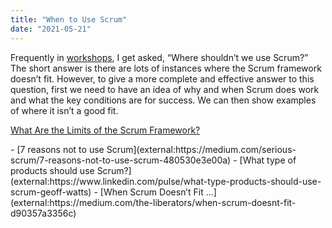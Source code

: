 ```yaml
---
title: "When to Use Scrum"
date: "2021-05-21"
---
```


Frequently in [workshops](/certified-scrum-agile-training), I get asked, “Where shouldn’t we use Scrum?” The short answer is there are lots of instances where the Scrum framework doesn’t fit. However, to give a more complete and effective answer to this question, first we need to have an idea of why and when Scrum does work and what the key conditions are for success. We can then show examples of where it isn’t a good fit.

[What Are the Limits of the Scrum Framework?](/blog/what-are-the-limits-of-the-scrum-framework) 

<HighlightBox heading="Resource Links" variant="resourceLinks">
- [7 reasons not to use Scrum](external:https://medium.com/serious-scrum/7-reasons-not-to-use-scrum-480530e3e00a)
- [What type of products should use Scrum?](external:https://www.linkedin.com/pulse/what-type-products-should-use-scrum-geoff-watts)
- [When Scrum Doesn’t Fit …](external:https://medium.com/the-liberators/when-scrum-doesnt-fit-d90357a3356c)
</HighlightBox>
